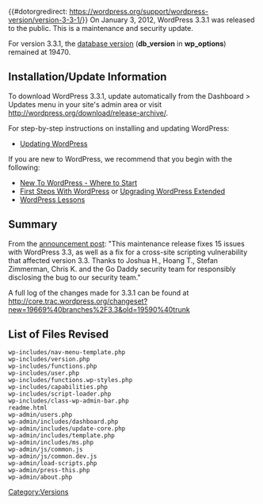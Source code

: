 {{#dotorgredirect: https://wordpress.org/support/wordpress-version/version-3-3-1/}}
{{Languages|
{{en|Version 3.3.1}}
{{ja|Version 3.3.1}}
{{ko|Version 3.4.1}}
{{ru|Версия 3.3.1}}
{{zh-cn|3.3.1 版本}}
{{zh-tw|3.3.1 版本}}
}}
On January 3, 2012, WordPress 3.3.1 was released to the public. This is a maintenance and security update.

For version 3.3.1, the [[Glossary#Database_version|database version]] ('''db_version''' in '''wp_options''') remained at 19470.

== Installation/Update Information ==
To download WordPress 3.3.1, update automatically from the Dashboard > Updates menu in your site's admin area or visit http://wordpress.org/download/release-archive/.

For step-by-step instructions on installing and updating WordPress:
* [[Updating WordPress]]

If you are new to WordPress, we recommend that you begin with the following:
* [[New To WordPress - Where to Start]]
* [[First Steps With WordPress]] or [[Upgrading WordPress Extended]]
* [[WordPress Lessons]]

== Summary ==
From the [http://wordpress.org/news/2012/01/wordpress-3-3-1/ announcement post]: "This maintenance release fixes 15 issues with WordPress 3.3, as well as a fix for a cross-site scripting vulnerability that affected version 3.3. Thanks to Joshua H., Hoang T., Stefan Zimmerman, Chris K. and the Go Daddy security team for responsibly disclosing the bug to our security team."

A full log of the changes made for 3.3.1 can be found at http://core.trac.wordpress.org/changeset?new=19669%40branches%2F3.3&old=19590%40trunk

== List of Files Revised ==
<pre>
wp-includes/nav-menu-template.php
wp-includes/version.php
wp-includes/functions.php
wp-includes/user.php
wp-includes/functions.wp-styles.php
wp-includes/capabilities.php
wp-includes/script-loader.php
wp-includes/class-wp-admin-bar.php
readme.html
wp-admin/users.php
wp-admin/includes/dashboard.php
wp-admin/includes/update-core.php
wp-admin/includes/template.php
wp-admin/includes/ms.php
wp-admin/js/common.js
wp-admin/js/common.dev.js
wp-admin/load-scripts.php
wp-admin/press-this.php
wp-admin/about.php
</pre>

{{Versions}}

[[Category:Versions]]
